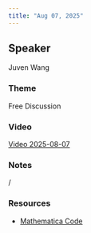 ```yaml
---
title: "Aug 07, 2025"
---
```


## Speaker
Juven Wang

### Theme
Free Discussion

### Video
[Video 2025-08-07](https://drive.google.com/file/d/1_eQlOmGnEkjfQ3at9c6-548kpSGlgJXz/view?usp=sharing)

### Notes
/

### Resources
- [Mathematica Code](https://drive.google.com/drive/folders/16lq4cYQ0i3DQRcEehjsf2f6fnqJJFohS?usp=sharing)
